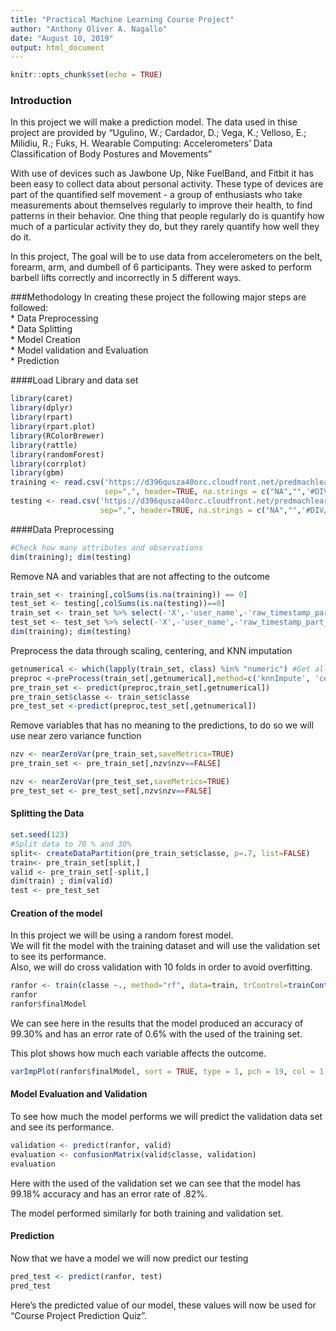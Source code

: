 ---
title: "Practical Machine Learning Course Project"
author: "Anthony Oliver A. Nagallo"
date: "August 10, 2019"
output: html_document
---

```{r setup, include=FALSE}
knitr::opts_chunk$set(echo = TRUE)
```
### Introduction

In this project we will make a prediction model. The data used in thise project are provided by "Ugulino, W.; Cardador, D.; Vega, K.; Velloso, E.; Milidiu, R.; Fuks, H. Wearable Computing: Accelerometers' Data Classification of Body Postures and Movements"  

With use of devices such as Jawbone Up, Nike FuelBand, and Fitbit it has been easy to collect data about personal activity. These type of devices are part of the quantified self movement - a group of enthusiasts who take measurements about themselves regularly to improve their health, to find patterns in their behavior. One thing that people regularly do is quantify how much of a particular activity they do, but they rarely quantify how well they do it.  

In this project, The goal will be to use data from accelerometers on the belt, forearm, arm, and dumbell of 6 participants. They were asked to perform barbell lifts correctly and incorrectly in 5 different ways.  

###Methodology
In creating these project the following major steps are followed:  
* Data Preprocessing  
* Data Splitting  
* Model Creation  
* Model validation and Evaluation  
* Prediction  


####Load Library and data set  
```{r dfadas, message=FALSE,warning=FALSE}
library(caret)
library(dplyr)
library(rpart)
library(rpart.plot)
library(RColorBrewer)
library(rattle)
library(randomForest)
library(corrplot)
library(gbm)
training <- read.csv('https://d396qusza40orc.cloudfront.net/predmachlearn/pml-training.csv',
                     sep=",", header=TRUE, na.strings = c("NA","",'#DIV/0!'))
testing <- read.csv('https://d396qusza40orc.cloudfront.net/predmachlearn/pml-testing.csv',
                    sep=",", header=TRUE, na.strings = c("NA","",'#DIV/0!'))
```

####Data Preprocessing  


```{r eval = T}
#Check how many attributes and observations 
dim(training); dim(testing)
```

Remove NA and variables that are not affecting to the outcome  
```{r}
train_set <- training[,colSums(is.na(training)) == 0]
test_set <- testing[,colSums(is.na(testing))==0]
train_set <- train_set %>% select(-'X',-'user_name',-'raw_timestamp_part_1', -'raw_timestamp_part_2', -'cvtd_timestamp')
test_set <- test_set %>% select(-'X',-'user_name',-'raw_timestamp_part_1', -'raw_timestamp_part_2', -'cvtd_timestamp')
dim(training); dim(testing)
```

Preprocess the data through scaling, centering, and KNN imputation  
```{r}
getnumerical <- which(lapply(train_set, class) %in% "numeric") #Get all numerical variable
preproc <-preProcess(train_set[,getnumerical],method=c('knnImpute', 'center', 'scale')) #Impute, scale and center data sets
pre_train_set <- predict(preproc,train_set[,getnumerical])
pre_train_set$classe <- train_set$classe
pre_test_set <-predict(preproc,test_set[,getnumerical])
```

Remove variables that has no meaning to the predictions, to do so we will use near zero variance function  
```{r}
nzv <- nearZeroVar(pre_train_set,saveMetrics=TRUE)
pre_train_set <- pre_train_set[,nzv$nzv==FALSE]

nzv <- nearZeroVar(pre_test_set,saveMetrics=TRUE)
pre_test_set <- pre_test_set[,nzv$nzv==FALSE]
```

#### Splitting the Data  
```{r}
set.seed(123)
#Split data to 70 % and 30%
split<- createDataPartition(pre_train_set$classe, p=.7, list=FALSE)
train<- pre_train_set[split,]
valid <- pre_train_set[-split,]
dim(train) ; dim(valid)
test <- pre_test_set
```

#### Creation of the model  

In this project we will be using a random forest model.  
We will fit the model with the training dataset and will use the validation set to see its performance.   
Also, we will do cross validation with 10 folds in order to avoid overfitting.  
```{r}
ranfor <- train(classe ~., method="rf", data=train, trControl=trainControl(method="cv", number=10, verboseIter=FALSE),allowParallel=TRUE, importance=TRUE )
ranfor
ranfor$finalModel
```     
We can see here in the results that the model produced an accuracy of 99.30% and has an error rate of 0.6% with the used of the training set.


This plot shows how much each variable affects the outcome.
```{r}
varImpPlot(ranfor$finalModel, sort = TRUE, type = 1, pch = 19, col = 1, cex = 0.6, main = "Importance of the Individual Principal Components")
```

#### Model Evaluation and Validation  

To see how much the model performs we will predict the validation data set and see its performance.  
```{r}
validation <- predict(ranfor, valid)
evaluation <- confusionMatrix(valid$classe, validation)
evaluation
```
Here with the used of the validation set we can see that the model has 99.18% accuracy and has an error rate of .82%.  

The model performed similarly for both training and validation set. 

#### Prediction  
Now that we have a model we will now predict our testing  
```{r}
pred_test <- predict(ranfor, test)
pred_test
```
Here's the predicted value of our model, these values will now be used for "Course Project Prediction Quiz".  